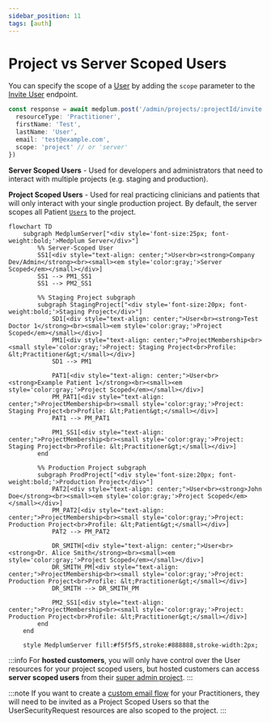 ```yaml
---
sidebar_position: 11
tags: [auth]
---
```


# Project vs Server Scoped Users

You can specify the scope of a [User](/docs/api/fhir/medplum/user) by adding the `scope` parameter to the [Invite User](/docs/api/project-admin/invite) endpoint.

```ts
const response = await medplum.post('/admin/projects/:projectId/invite', {
  resourceType: 'Practitioner',
  firstName: 'Test',
  lastName: 'User',
  email: 'test@example.com',
  scope: 'project' // or 'server'
})
```
 **Server Scoped Users** - Used for developers and administrators that need to interact with multiple projects (e.g. staging and production).

 **Project Scoped Users** - Used for real practicing clinicians and patients that will only interact with your single production project. By default, the server scopes all Patient [`Users`](https://www.medplum.com/docs/api/fhir/medplum/user) to the project.


```mermaid
flowchart TD
    subgraph MedplumServer["<div style='font-size:25px; font-weight:bold;'>Medplum Server</div>"]
        %% Server‑Scoped User
        SS1[<div style="text-align: center;">User<br><strong>Company Dev/Admin</strong><br><small><em style='color:gray;'>Server Scoped</em></small></div>]
        SS1 --> PM1_SS1
        SS1 --> PM2_SS1

        %% Staging Project subgraph
        subgraph StagingProject["<div style='font-size:20px; font-weight:bold;'>Staging Project</div>"]
            SD1[<div style="text-align: center;">User<br><strong>Test Doctor 1</strong><br><small><em style='color:gray;'>Project Scoped</em></small></div>]
            PM1[<div style="text-align: center;">ProjectMembership<br><small style='color:gray;'>Project: Staging Project<br>Profile: &lt;Practitioner&gt;</small></div>]
            SD1 --> PM1

            PAT1[<div style="text-align: center;">User<br><strong>Example Patient 1</strong><br><small><em style='color:gray;'>Project Scoped</em></small></div>]
            PM_PAT1[<div style="text-align: center;">ProjectMembership<br><small style='color:gray;'>Project: Staging Project<br>Profile: &lt;Patient&gt;</small></div>]
            PAT1 --> PM_PAT1

            PM1_SS1[<div style="text-align: center;">ProjectMembership<br><small style='color:gray;'>Project: Staging Project<br>Profile: &lt;Practitioner&gt;</small></div>]
        end

        %% Production Project subgraph
        subgraph ProdProject["<div style='font-size:20px; font-weight:bold;'>Production Project</div>"]
            PAT2[<div style="text-align: center;">User<br><strong>John Doe</strong><br><small><em style='color:gray;'>Project Scoped</em></small></div>]
            PM_PAT2[<div style="text-align: center;">ProjectMembership<br><small style='color:gray;'>Project: Production Project<br>Profile: &lt;Patient&gt;</small></div>]
            PAT2 --> PM_PAT2

            DR_SMITH[<div style="text-align: center;">User<br><strong>Dr. Alice Smith</strong><br><small><em style='color:gray;'>Project Scoped</em></small></div>]
            DR_SMITH_PM[<div style="text-align: center;">ProjectMembership<br><small style='color:gray;'>Project: Production Project<br>Profile: &lt;Practitioner&gt;</small></div>]
            DR_SMITH --> DR_SMITH_PM

            PM2_SS1[<div style="text-align: center;">ProjectMembership<br><small style='color:gray;'>Project: Production Project<br>Profile: &lt;Practitioner&gt;</small></div>]
        end
    end

    style MedplumServer fill:#f5f5f5,stroke:#888888,stroke-width:2px;

```


:::info
For **hosted customers**, you will only have control over the User resources for your project scoped users, but hosted customers can access **server scoped users** from their [super admin project](/docs/self-hosting/super-admin-guide).
:::

:::note
If you want to create a [custom email flow](/docs/auth/custom-emails) for your Practitioners, they will need to be invited as a Project Scoped Users so that the UserSecurityRequest resources are also scoped to the project.
:::
